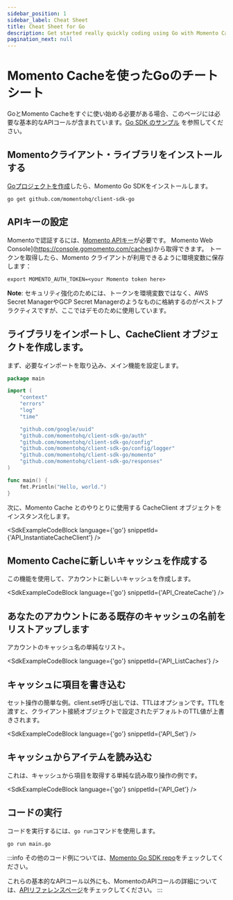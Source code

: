 ```yaml
---
sidebar_position: 1
sidebar_label: Cheat Sheet
title: Cheat Sheet for Go
description: Get started really quickly coding using Go with Momento Cache
pagination_next: null
---
```



# Momento Cacheを使ったGoのチートシート

GoとMomento Cacheをすぐに使い始める必要がある場合、このページには必要な基本的なAPIコールが含まれています。[Go SDK のサンプル](https://github.com/momentohq/client-sdk-go/tree/main/examples) を参照してください。

## Momentoクライアント・ライブラリをインストールする

[Goプロジェクトを作成](https://go.dev/doc/code#Command)したら、Momento Go SDKをインストールします。
```cli
go get github.com/momentohq/client-sdk-go
```

## APIキーの設定

Momentoで認証するには、[Momento APIキー](../../authentication/api-keys.md)が必要です。 Momento Web Console](https://console.gomomento.com/caches)から取得できます。
トークンを取得したら、Momento クライアントが利用できるように環境変数に保存します：

```
export MOMENTO_AUTH_TOKEN=<your Momento token here>
```

**Note**: セキュリティ強化のためには、トークンを環境変数ではなく、AWS Secret ManagerやGCP Secret Managerのようなものに格納するのがベストプラクティスですが、ここではデモのために使用しています。

## ライブラリをインポートし、CacheClient オブジェクトを作成します。
まず、必要なインポートを取り込み、メイン機能を設定します。

```go
package main

import (
	"context"
	"errors"
	"log"
	"time"

	"github.com/google/uuid"
	"github.com/momentohq/client-sdk-go/auth"
	"github.com/momentohq/client-sdk-go/config"
	"github.com/momentohq/client-sdk-go/config/logger"
	"github.com/momentohq/client-sdk-go/momento"
	"github.com/momentohq/client-sdk-go/responses"
)

func main() {
    fmt.Println("Hello, world.")
}
```

次に、Momento Cache とのやりとりに使用する CacheClient オブジェクトをインスタンス化します。

<SdkExampleCodeBlock language={'go'} snippetId={'API_InstantiateCacheClient'} />

## Momento Cacheに新しいキャッシュを作成する
この機能を使用して、アカウントに新しいキャッシュを作成します。

<SdkExampleCodeBlock language={'go'} snippetId={'API_CreateCache'} />

## あなたのアカウントにある既存のキャッシュの名前をリストアップします
アカウントのキャッシュ名の単純なリスト。

<SdkExampleCodeBlock language={'go'} snippetId={'API_ListCaches'} />

## キャッシュに項目を書き込む
セット操作の簡単な例。client.set呼び出しでは、TTLはオプションです。TTLを渡すと、クライアント接続オブジェクトで設定されたデフォルトのTTL値が上書きされます。

<SdkExampleCodeBlock language={'go'} snippetId={'API_Set'} />

## キャッシュからアイテムを読み込む
これは、キャッシュから項目を取得する単純な読み取り操作の例です。

<SdkExampleCodeBlock language={'go'} snippetId={'API_Get'} />

## コードの実行
コードを実行するには、`go run`コマンドを使用します。

```cli
go run main.go
```

:::info
その他のコード例については、[Momento Go SDK repo](https://github.com/momentohq/client-sdk-go/tree/main/examples)をチェックしてください。

これらの基本的なAPIコール以外にも、MomentoのAPIコールの詳細については、[APIリファレンスページ](../../api-reference/index.mdx)をチェックしてください。
:::
